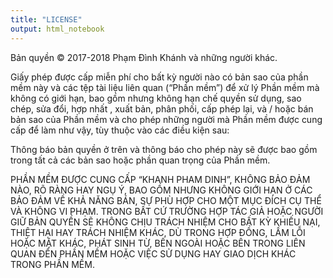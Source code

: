```yaml
---
title: "LICENSE"
output: html_notebook
---
```


Bản quyền © 2017-2018 Phạm Đình Khánh và những người khác.

Giấy phép được cấp miễn phí cho bất kỳ người nào có bản sao của phần mềm này và các tệp tài liệu liên quan ("Phần mềm") để xử lý Phần mềm mà không có giới hạn, bao gồm nhưng không hạn chế quyền sử dụng, sao chép, sửa đổi, hợp nhất , xuất bản, phân phối, cấp phép lại, và / hoặc bán bản sao của Phần mềm và cho phép những người mà Phần mềm được cung cấp để làm như vậy, tùy thuộc vào các điều kiện sau:

Thông báo bản quyền ở trên và thông báo cho phép này sẽ được bao gồm trong tất cả các bản sao hoặc phần quan trọng của Phần mềm.

PHẦN MỀM ĐƯỢC CUNG CẤP “KHANH PHAM DINH”, KHÔNG BẢO ĐẢM NÀO, RÕ RÀNG HAY NGỤ Ý, BAO GỒM NHƯNG KHÔNG GIỚI HẠN Ở CÁC BẢO ĐẢM VỀ KHẢ NĂNG BÁN, SỰ PHÙ HỢP CHO MỘT MỤC ĐÍCH CỤ THỂ VÀ KHÔNG VI PHẠM. TRONG BẤT CỨ TRƯỜNG HỢP TÁC GIẢ HOẶC NGƯỜI GIỮ BẢN QUYỀN SẼ KHÔNG CHỊU TRÁCH NHIỆM CHO BẤT KỲ KHIẾU NẠI, THIỆT HẠI HAY TRÁCH NHIỆM KHÁC, DÙ TRONG HỢP ĐỒNG, LẦM LỖI HOẶC MẶT KHÁC, PHÁT SINH TỪ, BÊN NGOÀI HOẶC BÊN TRONG LIÊN QUAN ĐẾN PHẦN MỀM HOẶC VIỆC SỬ DỤNG HAY GIAO DỊCH KHÁC TRONG PHẦN MỀM.
